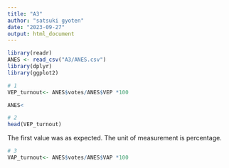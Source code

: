 ```yaml
---
title: "A3"
author: "satsuki gyoten"
date: "2023-09-27"
output: html_document
---
```


```r
library(readr)
ANES <- read_csv("A3/ANES.csv")
library(dplyr)
library(ggplot2)

```


```r
# 1
VEP_turnout<- ANES$votes/ANES$VEP *100

ANES<

# 2
head(VEP_turnout)
```

The first value was as expected. The unit of measurement is percentage.

```r
# 3
VAP_turnout<- ANES$votes/ANES$VAP *100

```

